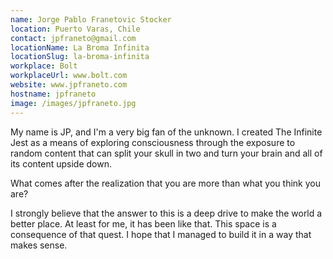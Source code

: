 ```yaml
---
name: Jorge Pablo Franetovic Stocker
location: Puerto Varas, Chile
contact: jpfraneto@gmail.com
locationName: La Broma Infinita
locationSlug: la-broma-infinita
workplace: Bolt
workplaceUrl: www.bolt.com
website: www.jpfraneto.com
hostname: jpfraneto
image: /images/jpfraneto.jpg
---
```


My name is JP, and I'm a very big fan of the unknown. I created The Infinite Jest as a means of exploring consciousness through the exposure to random content that can split your skull in two and turn your brain and all of its content upside down.

What comes after the realization that you are more than what you think you are?

I strongly believe that the answer to this is a deep drive to make the world a better place. At least for me, it has been like that. This space is a consequence of that quest. I hope that I managed to build it in a way that makes sense.
